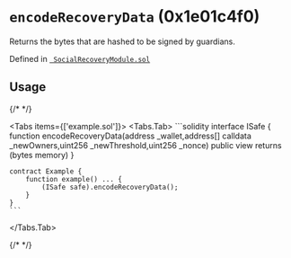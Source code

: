 



# `encodeRecoveryData` (0x1e01c4f0)



Returns the bytes that are hashed to be signed by guardians.


Defined in [` SocialRecoveryModule.sol`](https://github.com/safe-global/safe-modules/tree/recovery/v0.1.0/modules/recovery/contracts/generated-markups/candide-contracts/contracts/modules/social_recovery/SocialRecoveryModule.sol#Lundefined)


## Usage

{/* <!-- vale off --> */}

<Tabs items={['example.sol']}>
  <Tabs.Tab>
    ```solidity
    interface ISafe {
        function encodeRecoveryData(address _wallet,address[] calldata _newOwners,uint256 _newThreshold,uint256 _nonce) public view returns (bytes memory)
    }

    contract Example {
        function example() ... {
            (ISafe safe).encodeRecoveryData();
        }
    }
    ```
  </Tabs.Tab>
</Tabs>

{/* <!-- vale on --> */}






